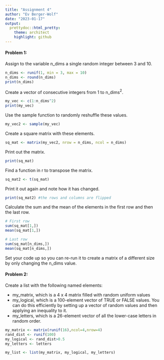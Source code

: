 ```yaml
---
title: "Assignment 4"
author: "Ev Berger-Wolf"
date: "2023-01-17"
output: 
  prettydoc::html_pretty:
    theme: architect
    highlight: github
---
```


#### Problem 1:
Assign to the variable n_dims a single random integer between 3 and 10.

```r
n_dims <- runif(1, min = 3, max = 10)
n_dims <- round(n_dims)
print(n_dims)
```

Create a vector of consecutive integers from 1 to n_dims$^2$.

```r
my_vec <- c(1:n_dims^2)
print(my_vec)
```

Use the sample function to randomly reshuffle these values.

```r
my_vec2 <- sample(my_vec)
``` 

Create a square matrix with these elements.

```r
sq_mat <- matrix(my_vec2, nrow = n_dims, ncol = n_dims)
```

Print out the matrix.

```r
print(sq_mat)
```

Find a function in r to transpose the matrix.

```r
sq_mat2 <- t(sq_mat)
```

Print it out again and note how it has changed.

```r
print(sq_mat2) #the rows and columns are flipped
```

Calculate the sum and the mean of the elements in the first row and then the last row.

```r
# First row
sum(sq_mat[1,])
mean(sq_mat[1,])

# Last row
sum(sq_mat[n_dims,])
mean(sq_mat[n_dims,])
```

Set your code up so you can re-run it to create a matrix of a different size by only changing the n_dims value.

#### Problem 2:

Create a list with the following named elements:

  - my_matrix, which is a 4 x 4 matrix filled with random uniform values
  - my_logical, which is a 100-element vector of TRUE or FALSE values. You can do this efficiently by setting up a vector of random values and then applying an inequality to it.
  - my_letters, which is a 26-element vector of all the lower-case letters in random order.

```r
my_matrix <- matrix(runif(16),ncol=4,nrow=4)
rand_dist <- runif(100)
my_logical <- rand_dist>0.5
my_letters <- letters

my_list <- list(my_matrix, my_logical, my_letters) 
```


